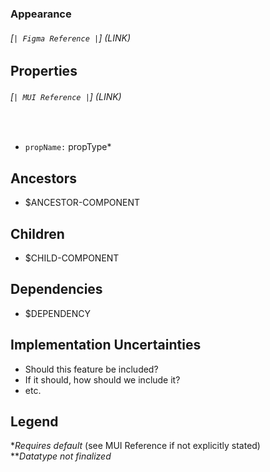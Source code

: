 
<Meta title='Components/$COMPONENT-NAME' />

### Appearance
###### [`| Figma Reference |`] (LINK)

## Properties
###### [`| MUI Reference |`] (LINK)
<br/>

* `propName:` propType\*

## Ancestors
* <LinkTo className="story-link" kind='Components/$ANCESTOR-COMPONENT' target="_blank">$ANCESTOR-COMPONENT</LinkTo>

## Children
* <LinkTo className="story-link" kind='Components/$CHILD-COMPONENT' target="_blank">$CHILD-COMPONENT</LinkTo>

## Dependencies
* <LinkTo className="story-link" kind='Components/$DEPENDENCY' target="_blank">$DEPENDENCY</LinkTo>

## Implementation Uncertainties
* Should this feature be included?
* If it should, how should we include it? 
* etc.

## Legend
\**Requires default* (see MUI Reference if not explicitly stated)
<br/>
\*\**Datatype not finalized*
